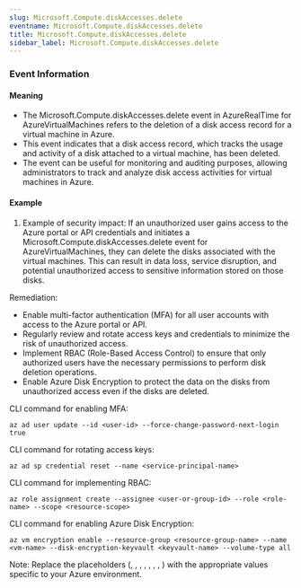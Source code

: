 ```yaml
--- 
slug: Microsoft.Compute.diskAccesses.delete
eventname: Microsoft.Compute.diskAccesses.delete
title: Microsoft.Compute.diskAccesses.delete
sidebar_label: Microsoft.Compute.diskAccesses.delete
---
```

                       
### Event Information

#### Meaning

- The Microsoft.Compute.diskAccesses.delete event in AzureRealTime for AzureVirtualMachines refers to the deletion of a disk access record for a virtual machine in Azure.
- This event indicates that a disk access record, which tracks the usage and activity of a disk attached to a virtual machine, has been deleted.
- The event can be useful for monitoring and auditing purposes, allowing administrators to track and analyze disk access activities for virtual machines in Azure.

#### Example

1. Example of security impact: If an unauthorized user gains access to the Azure portal or API credentials and initiates a Microsoft.Compute.diskAccesses.delete event for AzureVirtualMachines, they can delete the disks associated with the virtual machines. This can result in data loss, service disruption, and potential unauthorized access to sensitive information stored on those disks.

Remediation:
- Enable multi-factor authentication (MFA) for all user accounts with access to the Azure portal or API.
- Regularly review and rotate access keys and credentials to minimize the risk of unauthorized access.
- Implement RBAC (Role-Based Access Control) to ensure that only authorized users have the necessary permissions to perform disk deletion operations.
- Enable Azure Disk Encryption to protect the data on the disks from unauthorized access even if the disks are deleted.

CLI command for enabling MFA:
```
az ad user update --id <user-id> --force-change-password-next-login true
```

CLI command for rotating access keys:
```
az ad sp credential reset --name <service-principal-name>
```

CLI command for implementing RBAC:
```
az role assignment create --assignee <user-or-group-id> --role <role-name> --scope <resource-scope>
```

CLI command for enabling Azure Disk Encryption:
```
az vm encryption enable --resource-group <resource-group-name> --name <vm-name> --disk-encryption-keyvault <keyvault-name> --volume-type all
```

Note: Replace the placeholders (<user-id>, <service-principal-name>, <user-or-group-id>, <role-name>, <resource-scope>, <resource-group-name>, <vm-name>, <keyvault-name>) with the appropriate values specific to your Azure environment.


 